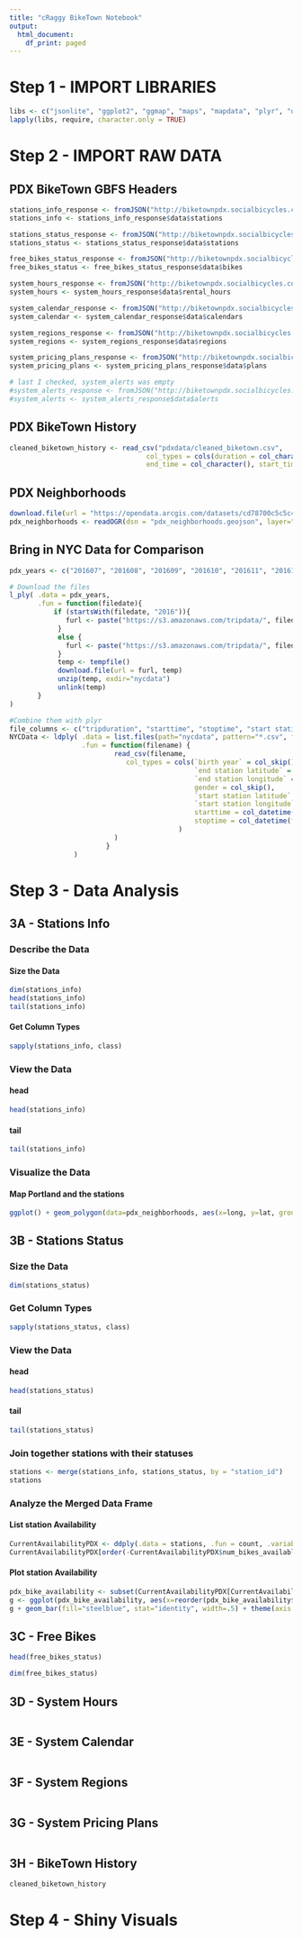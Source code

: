 ```yaml
---
title: "cRaggy BikeTown Notebook"
output:
  html_document:
    df_print: paged
---
```


# Step 1 - IMPORT LIBRARIES
```r
libs <- c("jsonlite", "ggplot2", "ggmap", "maps", "mapdata", "plyr", "dplyr", "rgdal", "psych", "readr")
lapply(libs, require, character.only = TRUE)
```



# Step 2 - IMPORT RAW DATA
## PDX BikeTown GBFS Headers
```r
stations_info_response <- fromJSON("http://biketownpdx.socialbicycles.com/opendata/station_information.json")
stations_info <- stations_info_response$data$stations

stations_status_response <- fromJSON("http://biketownpdx.socialbicycles.com/opendata/station_status.json")
stations_status <- stations_status_response$data$stations

free_bikes_status_response <- fromJSON("http://biketownpdx.socialbicycles.com/opendata/free_bike_status.json")
free_bikes_status <- free_bikes_status_response$data$bikes

system_hours_response <- fromJSON("http://biketownpdx.socialbicycles.com/opendata/system_hours.json")
system_hours <- system_hours_response$data$rental_hours

system_calendar_response <- fromJSON("http://biketownpdx.socialbicycles.com/opendata/system_calendar.json")
system_calendar <- system_calendar_response$data$calendars

system_regions_response <- fromJSON("http://biketownpdx.socialbicycles.com/opendata/system_regions.json")
system_regions <- system_regions_response$data$regions

system_pricing_plans_response <- fromJSON("http://biketownpdx.socialbicycles.com/opendata/system_pricing_plans.json")
system_pricing_plans <- system_pricing_plans_response$data$plans

# last I checked, system_alerts was empty
#system_alerts_response <- fromJSON("http://biketownpdx.socialbicycles.com/opendata/system_alerts.json")
#system_alerts <- system_alerts_response$data$alerts
```


## PDX BikeTown History
```r
cleaned_biketown_history <- read_csv("pdxdata/cleaned_biketown.csv",
                                  col_types = cols(duration = col_character(),
                                  end_time = col_character(), start_time = col_character()))
```

## PDX Neighborhoods
```r
download.file(url = "https://opendata.arcgis.com/datasets/cd78700c5c5c4a338090ce4c7b996f03_3.geojson", destfile = "pdx_neighborhoods.geojson")
pdx_neighborhoods <- readOGR(dsn = "pdx_neighborhoods.geojson", layer="OGRGeoJSON")
```

## Bring in NYC Data for Comparison
```r
pdx_years <- c("201607", "201608", "201609", "201610", "201611", "201612", "201701", "201702", "201703", "201704", "201705", "201706", "201707", "201708", "201709", "201710", "201711", "201712", "201801", "201802", "201803")

# Download the files
l_ply( .data = pdx_years,
       .fun = function(filedate){
           if (startsWith(filedate, "2016")){
              furl <- paste("https://s3.amazonaws.com/tripdata/", filedate, "-citibike-tripdata.zip", sep="")
            }
            else {
              furl <- paste("https://s3.amazonaws.com/tripdata/", filedate, "-citibike-tripdata.csv.zip", sep="")
            }
            temp <- tempfile()
            download.file(url = furl, temp)
            unzip(temp, exdir="nycdata")
            unlink(temp)
       }
)

#Combine them with plyr
file_columns <- c("tripduration", "starttime", "stoptime", "start station id", "start station name", "end station id", "end station name", "bikeid", "usertype")
NYCData <- ldply( .data = list.files(path="nycdata", pattern="*.csv", full.names=TRUE),
                  .fun = function(filename) {
                          read_csv(filename,
                             col_types = cols(`birth year` = col_skip(), 
                                              `end station latitude` = col_skip(), 
                                              `end station longitude` = col_skip(), 
                                              gender = col_skip(), 
                                              `start station latitude` = col_skip(), 
                                              `start station longitude` = col_skip(), 
                                              starttime = col_datetime(format = "%m/%d/%Y %H:%M:%S"), 
                                              stoptime = col_datetime(format = "%m/%d/%Y %H:%M:%S")
                                          )
                          )
                        }
                )
```



# Step 3 - Data Analysis
## 3A - Stations Info
### Describe the Data
#### Size the Data
```r
dim(stations_info)
head(stations_info)
tail(stations_info)
```

#### Get Column Types
```r
sapply(stations_info, class)
```

### View the Data
#### head
```r
head(stations_info)
```
#### tail
```r
tail(stations_info)
```

### Visualize the Data
#### Map Portland and the stations
```r
ggplot() + geom_polygon(data=pdx_neighborhoods, aes(x=long, y=lat, group=group, color="blue")) + geom_point(data=stations_info, aes(x=lon, y=lat), color="blue")
```



## 3B - Stations Status
### Size the Data
```r
dim(stations_status)
```
### Get Column Types
```r
sapply(stations_status, class)
```

### View the Data
#### head
```r
head(stations_status)
```

#### tail
```r
tail(stations_status)
```

### Join together stations with their statuses
```r
stations <- merge(stations_info, stations_status, by = "station_id")
stations
```

### Analyze the Merged Data Frame
#### List station Availability
```r
CurrentAvailabilityPDX <- ddply(.data = stations, .fun = count, .variables = c("name", "num_bikes_available", "num_docks_available"))
CurrentAvailabilityPDX[order(-CurrentAvailabilityPDX$num_bikes_available),]
```
#### Plot station Availability
```r
pdx_bike_availability <- subset(CurrentAvailabilityPDX[CurrentAvailabilityPDX$num_bikes_available > 12,], select=c("name", "num_bikes_available"))
g <- ggplot(pdx_bike_availability, aes(x=reorder(pdx_bike_availability$name, -pdx_bike_availability$num_bikes_available), y=pdx_bike_availability$num_bikes_available))
g + geom_bar(fill="steelblue", stat="identity", width=.5) + theme(axis.text.x = element_text(angle = 45, hjust = 1)) + labs(x = "Stations", y = "Number of Bikes Available")
```




## 3C - Free Bikes
```r
head(free_bikes_status)
```
```r
dim(free_bikes_status)
```


## 3D - System Hours
```r

```


## 3E - System Calendar
```r

```


## 3F - System Regions
```r

```


## 3G - System Pricing Plans
```r

```


## 3H - BikeTown History
```r
cleaned_biketown_history
```




# Step 4 - Shiny Visuals



